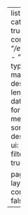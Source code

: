 ---
listing:
  - categories: true
    contents: 
    - "*/en.ipynb"
    - "*/en.qmd"
    type: default
    max-description-length: 250
    date-format: medium
    sort: "date desc"
    sort-ui: true
    filter-ui: true

page-layout: full
comments: false
---